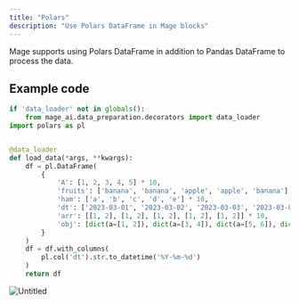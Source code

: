 ```yaml
---
title: "Polars"
description: "Use Polars DataFrame in Mage blocks"
---
```


Mage supports using Polars DataFrame in addition to Pandas DataFrame to process the data.

## Example code

```python
if 'data_loader' not in globals():
    from mage_ai.data_preparation.decorators import data_loader
import polars as pl


@data_loader
def load_data(*args, **kwargs):
    df = pl.DataFrame(
        {
            'A': [1, 2, 3, 4, 5] * 10,
            'fruits': ['banana', 'banana', 'apple', 'apple', 'banana'] * 10,
            'ham': ['a', 'b', 'c', 'd', 'e'] * 10,
            'dt': ['2023-03-01', '2023-03-02', '2023-03-03', '2023-03-04', '2023-03-05'] * 10,
            'arr': [[1, 2], [1, 2], [1, 2], [1, 2], [1, 2]] * 10,
            'obj': [dict(a=[1, 2]), dict(a=[3, 4]), dict(a=[5, 6]), dict(a=[7, 8]), dict(a=[9, 10])] * 10,
        }
    )
    df = df.with_columns(
        pl.col('dt').str.to_datetime('%Y-%m-%d')
    )
    return df
```

<img noZoom src="https://media.graphassets.com/FBfwDhuzSnyc2O3pLyMS" alt="Untitled" />
